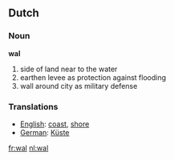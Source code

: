 == Dutch ==
=== Noun ===

'''wal'''

#side of land near to the water
#earthen levee as protection against flooding
#wall around city as military defense

=== Translations ===
*[[English]]: [[coast]], [[shore]]
*[[German]]: [[Küste]]

[[fr:wal]]
[[nl:wal]]